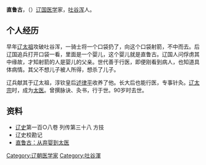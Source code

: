 '''直鲁古'''，（{{bd|915年||1004年|}}）[[辽国|辽国]][[医学|医学]]家，[[吐谷浑|吐谷浑]]人。
== 个人经历 ==
早年[[辽太祖|辽太祖]]攻破吐谷浑，一骑士将一个口袋扔了，向这个口袋射箭，不中而去。后辽国追兵打开口袋一看，里面是一个婴儿，这个婴儿就是直鲁古。辽国人问俘虏其中缘故，才知射箭的人是婴儿的父亲。世代善于行医，即便刚看到病人，也知道具体病情。其父不想儿子被人所得，想杀了儿子。

辽兵献其于辽太祖，淳钦皇后[[述律平|述律平]]收养了他。长大后也能行医，专事针灸。[[辽太宗|辽太宗]]时，成为[[太医|太医]]。曾撰脉诀、灸书，行于世。90岁时去世。
== 资料 ==
*[[辽史|辽史]]第一百○八卷 列传第三十八 方技
*辽史校勘记
*[http://www.tcm-china.info/gt/gtyxmz/ljy/71797.shtml 直鲁古：从弃婴到太医 ] {{Wayback|url=http://www.tcm-china.info/gt/gtyxmz/ljy/71797.shtml |date=20120607132050 }}
[[Category:辽朝医学家|Category:辽朝医学家]]
[[Category:吐谷渾|Category:吐谷渾]]